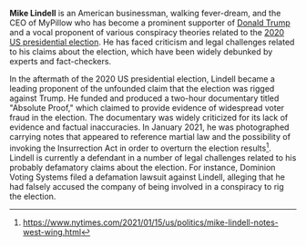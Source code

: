 '''Mike Lindell''' is an American businessman, walking fever-dream, and the CEO of MyPillow who has become a prominent supporter of [[Donald Trump]] and a vocal proponent of various conspiracy theories related to the [[2020 US presidential election]]. He has faced criticism and legal challenges related to his claims about the election, which have been widely debunked by experts and fact-checkers. 

In the aftermath of the 2020 US presidential election, Lindell became a leading proponent of the unfounded claim that the election was rigged against Trump. He funded and produced a two-hour documentary titled "Absolute Proof," which claimed to provide evidence of widespread voter fraud in the election. The documentary was widely criticized for its lack of evidence and factual inaccuracies.  In January 2021, he was photographed carrying notes that appeared to reference martial law and the possibility of invoking the Insurrection Act in order to overturn the election results<ref>https://www.nytimes.com/2021/01/15/us/politics/mike-lindell-notes-west-wing.html</ref>. Lindell is currently a defendant in a number of legal challenges related to his probably defamatory claims about the election. For instance, Dominion Voting Systems filed a defamation lawsuit against Lindell, alleging that he had falsely accused the company of being involved in a conspiracy to rig the election.
